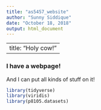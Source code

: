 ```yaml
---
title: "as5457_website"
author: "Sunny Siddique"
date: "October 18, 2018"
output: html_document
---
```


---
title: "Holy cow!"
---

### I have a webpage!

And I can put all kinds of stuff on it!

```r
library(tidyverse)
library(viridis)
library(p8105.datasets)
```

